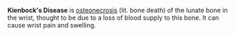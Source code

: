 '''Kienbock's Disease''' is [[osteonecrosis]] (lit. bone death) of the lunate bone in the wrist, thought to be due to a loss of blood supply to this bone. It can cause wrist pain and swelling.

{{wikipedia|Keinbock's disease}}

{{stub}}